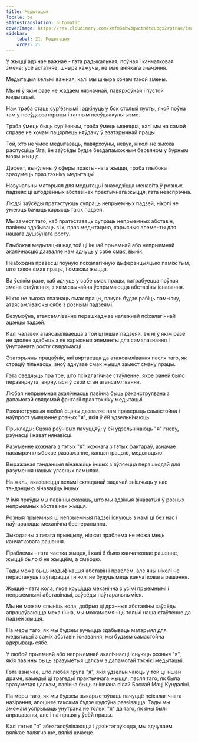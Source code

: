```yaml
---
title: Медытацыя
locale: be
statusTranslation: automatic
coverImage: https://res.cloudinary.com/xmfm6mhw3gwctndtcubgx2rptnae/image/upload/v1741354419/small_cover_la_gran_rebelion_28716e29d2.webp
sidebar:
    label: 21. Медытацыя
    order: 21
---
```

У жыцці адзінае важнае - гэта радыкальная, поўная і канчатковая змена; усё астатняе, шчыра кажучы, не мае аніякага значэння.

Медытацыя вельмі важная, калі мы шчыра хочам такой змены.

Мы ні ў якім разе не жадаем нязначнай, павярхоўнай і пустой медытацыі.

Нам трэба стаць сур'ёзнымі і адкінуць у бок столькі лухты, якой поўна там у псеўдаэзатэрыцы і танным псеўдаакультызме.

Трэба ўмець быць сур'ёзным, трэба ўмець мяняцца, калі мы на самой справе не хочам пацярпець няўдачу ў эзатэрычнай працы.

Той, хто не ўмее медытаваць, павярхоўны, невук, ніколі не зможа распусціць Эга; ён заўсёды будзе бездапаможным бервяном у бурным моры жыцця.

Дэфект, выяўлены ў сферы практычнага жыцця, трэба глыбока зразумець праз тэхніку медытацыі.

Навучальны матэрыял для медытацыі знаходзіцца менавіта ў розных падзеях ці штодзённых абставінах практычнага жыцця, гэта неаспрэчна.

Людзі заўсёды пратэстуюць супраць непрыемных падзей, ніколі не ўмеюць бачыць карысць такіх падзей.

Мы замест таго, каб пратэставаць супраць непрыемных абставін, павінны здабываць з іх, праз медытацыю, карысныя элементы для нашага душэўнага росту.

Глыбокая медытацыя над той ці іншай прыемнай або непрыемнай акалічнасцю дазваляе нам адчуць у сабе смак, вынік.

Неабходна правесці поўную псіхалагічную дыферэнцыяцыю паміж тым, што такое смак працы, і смакам жыцця.

Ва ўсякім разе, каб адчуць у сабе смак працы, патрабуецца поўная змена стаўлення, з якім звычайна ўспрымаюцца абставіны існавання.

Ніхто не зможа спазнаць смак працы, пакуль будзе рабіць памылку, атаясамліваючы сябе з рознымі падзеямі.

Безумоўна, атаясамліванне перашкаджае належнай псіхалагічнай ацэнцы падзей.

Калі чалавек атаясамліваецца з той ці іншай падзеяй, ён ні ў якім разе не здолее здабыць з яе карысныя элементы для самапазнання і ўнутранага росту свядомасці.

Эзатэрычны працаўнік, які вяртаецца да атаясамлівання пасля таго, як страціў пільнасць, зноў адчувае смак жыцця замест смаку працы.

Гэта сведчыць пра тое, што псіхалагічнае стаўленне, якое раней было перавярнута, вярнулася ў свой стан атаясамлівання.

Любая непрыемная акалічнасць павінна быць рэканструявана з дапамогай свядомай фантазіі праз тэхніку медытацыі.

Рэканструкцыя любой сцэны дазваляе нам праверыць самастойна і наўпрост умяшанне розных "я", якія ў ёй удзельнічаюць.

Прыклады: Сцэна раўнівых пачуццяў; у ёй удзельнічаюць "я" гневу, рэўнасці і нават нянавісці.

Разуменне кожнага з гэтых "я", кожнага з гэтых фактараў, азначае насамрэч глыбокае разважанне, канцэнтрацыю, медытацыю.

Выражаная тэндэнцыя вінаваціць іншых з'яўляецца перашкодай для разумення нашых уласных памылак.

На жаль, аказваецца вельмі складанай задачай знішчыць у нас тэндэнцыю вінаваціць іншых.

У імя праўды мы павінны сказаць, што мы адзіныя вінаватыя ў розных непрыемных абставінах жыцця.

Розныя прыемныя ці непрыемныя падзеі існуюць з намі ці без нас і паўтараюцца механічна бесперапынна.

Зыходзячы з гэтага прынцыпу, ніякая праблема не можа мець канчатковага рашэння.

Праблемы - гэта частка жыцця, і калі б было канчатковае рашэнне, жыццё было б не жыццём, а смерцю.

Тады можа быць мадыфікацыя абставін і праблем, але яны ніколі не перастануць паўтарацца і ніколі не будуць мець канчатковага рашэння.

Жыццё - гэта кола, якое круціцца механічна з усімі прыемнымі і непрыемнымі абставінамі, заўсёды паўтаральныміся.

Мы не можам спыніць кола, добрыя ці дрэнныя абставіны заўсёды апрацоўваюцца механічна, мы можам змяніць толькі наша стаўленне да падзей жыцця.

Па меры таго, як мы будзем вучыцца здабываць матэрыял для медытацыі з саміх абставін існавання, мы будзем самастойна адкрываць сябе.

У любой прыемнай або непрыемнай акалічнасці існуюць розныя "я", якія павінны быць зразуметыя цалкам з дапамогай тэхнікі медытацыі.

Гэта азначае, што любая група "я", якія ўдзельнічаюць у той ці іншай драме, камедыі ці трагедыі практычнага жыцця, пасля таго, як была зразуметая цалкам, павінна быць знішчана сілай Боскай Маці Кундаліні.

Па меры таго, як мы будзем выкарыстоўваць пачуццё псіхалагічнага назірання, апошняе таксама будзе цудоўна развівацца. Тады мы зможам успрымаць унутрана не толькі "я" да таго, як яны былі апрацаваны, але і на працягу ўсёй працы.

Калі гэтыя "я" абезгалоўліваюцца і дэзінтэгруюцца, мы адчуваем вялікае палягчэнне, вялікі шчасце.


